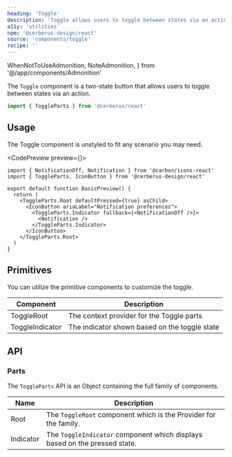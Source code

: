 ```yaml
---
heading: 'Toggle'
description: 'Toggle allows users to toggle between states via an action.'
a11y: 'utilities'
npm: '@cerberus-design/react'
source: 'components/toggle'
recipe: ''
---
```


  WhenNotToUseAdmonition,
  NoteAdmonition,
} from '@/app/components/Admonition'

The `Toggle` component is a two-state button that allows users to toggle between states via an action.

```ts
import { ToggleParts } from '@cerberus/react'
```

<WhenNotToUseAdmonition description="If you need to conditionally render content based on a binary condition, use the Show component." />

## Usage

The Toggle component is unstyled to fit any scenario you may need.

<CodePreview preview={<BasicPreview />}>
```tsx title="notification-toggle.tsx"
import { NotificationOff, Notification } from '@carbon/icons-react'
import { ToggleParts, IconButton } from '@cerberus-design/react'

export default function BasicPreview() {
  return (
    <ToggleParts.Root defaultPressed={true} asChild>
      <IconButton ariaLabel="Notification preferences">
        <ToggleParts.Indicator fallback={<NotificationOff />}>
          <Notification />
        </ToggleParts.Indicator>
      </IconButton>
    </ToggleParts.Root>
  )
}
```
</CodePreview>

## Primitives

You can utilize the primitive components to customize the toggle.

| Component | Description |
| --------- | ----------- |
| ToggleRoot    | The context provider for the Toggle parts |
| ToggleIndicator   | The indicator shown based on the toggle state |

## API

### Parts

The `ToggleParts` API is an Object containing the full family of components.

<NoteAdmonition description="It is best to only use the ToggleParts if you are building a custom solution. Importing Object based components will ship every property it includes into your bundle, regardless if you use it or not." />

| Name     | Description                            |
| -------- | -------------------------------------- |
| Root     | The `ToggleRoot` component which is the Provider for the family. |
| Indicator  | The `ToggleIndicator` component which displays based on the pressed state. |
